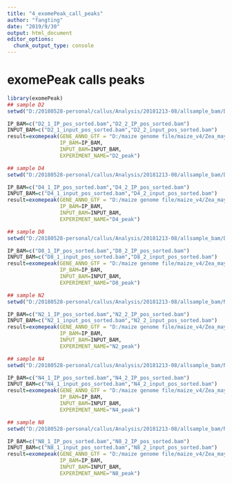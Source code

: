 ---
title: "4_exomePeak_call_peaks"
author: "fangting"
date: "2019/9/30"
output: html_document
editor_options: 
  chunk_output_type: console
---

# exomePeak calls peaks

```{r,eval=FALSE}
library(exomePeak)
## sample D2
setwd("D:/20180528-personal/callus/Analysis/20181213-08/allsample_bam/D2/")

IP_BAM=c("D2_1_IP_pos_sorted.bam","D2_2_IP_pos_sorted.bam")
INPUT_BAM=c("D2_1_input_pos_sorted.bam","D2_2_input_pos_sorted.bam")
result=exomepeak(GENE_ANNO_GTF = "D:/maize genome file/maize_v4/Zea_mays.B73_RefGen_v4.41.gtf",
                 IP_BAM=IP_BAM,
                 INPUT_BAM=INPUT_BAM,
                 EXPERIMENT_NAME="D2_peak")

## sample D4
setwd("D:/20180528-personal/callus/Analysis/20181213-08/allsample_bam/D4/")

IP_BAM=c("D4_1_IP_pos_sorted.bam","D4_2_IP_pos_sorted.bam")
INPUT_BAM=c("D4_1_input_pos_sorted.bam","D4_2_input_pos_sorted.bam")
result=exomepeak(GENE_ANNO_GTF = "D:/maize genome file/maize_v4/Zea_mays.B73_RefGen_v4.41.gtf",
                 IP_BAM=IP_BAM,
                 INPUT_BAM=INPUT_BAM,
                 EXPERIMENT_NAME="D4_peak")

## sample D8
setwd("D:/20180528-personal/callus/Analysis/20181213-08/allsample_bam/D8/")

IP_BAM=c("D8_1_IP_pos_sorted.bam","D8_2_IP_pos_sorted.bam")
INPUT_BAM=c("D8_1_input_pos_sorted.bam","D8_2_input_pos_sorted.bam")
result=exomepeak(GENE_ANNO_GTF = "D:/maize genome file/maize_v4/Zea_mays.B73_RefGen_v4.41.gtf",
                 IP_BAM=IP_BAM,
                 INPUT_BAM=INPUT_BAM,
                 EXPERIMENT_NAME="D8_peak")

## sample N2
setwd("D:/20180528-personal/callus/Analysis/20181213-08/allsample_bam/N2/")

IP_BAM=c("N2_1_IP_pos_sorted.bam","N2_2_IP_pos_sorted.bam")
INPUT_BAM=c("N2_1_input_pos_sorted.bam","N2_2_input_pos_sorted.bam")
result=exomepeak(GENE_ANNO_GTF = "D:/maize genome file/maize_v4/Zea_mays.B73_RefGen_v4.41.gtf",
                 IP_BAM=IP_BAM,
                 INPUT_BAM=INPUT_BAM,
                 EXPERIMENT_NAME="N2_peak")

## sample N4
setwd("D:/20180528-personal/callus/Analysis/20181213-08/allsample_bam/N4/")

IP_BAM=c("N4_1_IP_pos_sorted.bam","N4_2_IP_pos_sorted.bam")
INPUT_BAM=c("N4_1_input_pos_sorted.bam","N4_2_input_pos_sorted.bam")
result=exomepeak(GENE_ANNO_GTF = "D:/maize genome file/maize_v4/Zea_mays.B73_RefGen_v4.41.gtf",
                 IP_BAM=IP_BAM,
                 INPUT_BAM=INPUT_BAM,
                 EXPERIMENT_NAME="N4_peak")

## sample N8
setwd("D:/20180528-personal/callus/Analysis/20181213-08/allsample_bam/N8/")

IP_BAM=c("N8_1_IP_pos_sorted.bam","N8_2_IP_pos_sorted.bam")
INPUT_BAM=c("N8_1_input_pos_sorted.bam","N8_2_input_pos_sorted.bam")
result=exomepeak(GENE_ANNO_GTF = "D:/maize genome file/maize_v4/Zea_mays.B73_RefGen_v4.41.gtf",
                 IP_BAM=IP_BAM,
                 INPUT_BAM=INPUT_BAM,
                 EXPERIMENT_NAME="N8_peak")
```

